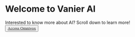 # Welcome to Vanier AI

Interested to know more about AI? Scroll down to learn more! <button class="btn default" ><a href="https://vaniercollege.omnivox.ca/intr" target="_blank" style="position: center;font-family: 'Dancing Script';">Access Omnivox</a></button>

